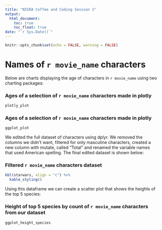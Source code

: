 ```yaml
---
title: "NISRA Coffee and Coding Session 1"
output: 
  html_document:
    toc: true
    toc_float: true
date: "`r Sys.Date()`"
---
```


```r
knitr::opts_chunk$set(echo = FALSE, warning = FALSE)
```

# Names of `r movie_name` characters

Below are charts displaying the age of characters in `r movie_name` using two charting packages:

### Ages of a selection of `r movie_name` characters made in plotly

```r

plotly_plot

```

### Ages of a selection of `r movie_name` characters made in plotly

```r

ggplot_plot

```

We edited the full dataset of characters using dplyr. We removed the columns we didn't want, filtered for only masculine characters, created a new column with mutate, called "Total" and renamed the variable names that used American spelling.
The final edited dataset is shown below:

### Filtered `r movie_name` characters dataset

```r

kbl(starwars, align = "c") %>% 
  kable_styling()

```

Using this dataframe we can create a scatter plot that shows the heights of the top 5 species:

### Height of top 5 species by count of `r movie_name` characters from our dataset 

```r

ggplot_height_species

```
